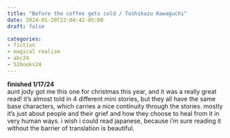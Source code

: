 ```yaml
---
title: "Before the coffee gets cold / Toshikazu Kawaguchi"
date: 2024-01-20T22:04:42-05:00
draft: false

categories:
- fiction
- magical realism
- abc24
- 52books24
---
```

**finished 1/17/24** \
aunt jody got me this one for christmas this year, and it was a really great read! it's almost told in 4 different mini stories, but they all have the same base characters, which carries a nice continuity through the stories. mostly it's just about people and their grief and how they choose to heal from it in very human ways. i wish i could read japanese, because i'm sure reading it without the barrier of translation is beautiful. 